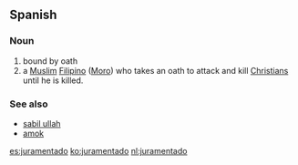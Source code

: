 ==Spanish==

===Noun===
{{es-noun|m}}

# bound by oath
# a [[Muslim]] [[Filipino]] ([[Moro]]) who takes an oath to attack and kill [[Christian]]s until he is killed.

===See also===
* [[sabil ullah]]
* [[amok]]

[[es:juramentado]]
[[ko:juramentado]]
[[nl:juramentado]]
